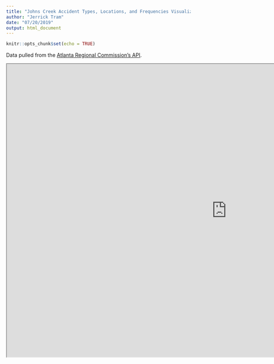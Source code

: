 ```yaml
---
title: "Johns Creek Accident Types, Locations, and Frequencies Visualized"
author: "Jerrick Tram"
date: "07/20/2019"
output: html_document
---
```


```r
knitr::opts_chunk$set(echo = TRUE)
```

Data pulled from the [Atlanta Regional Commission's API](https://opendata.atlantaregional.com/datasets/JohnsCreekGA::traffic-accident-locations).

<iframe src="https://jerricktram.shinyapps.io/johns-creek-traffic-accidents/" width=1200 height=800"></iframe>

